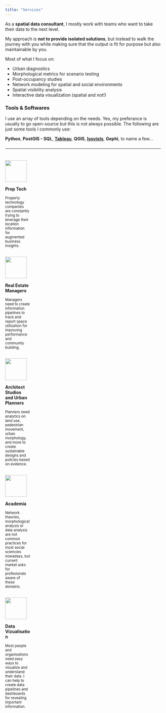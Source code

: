 ```yaml
---
title: "Services"
---
```


As a **spatial data consultant**, I mostly work with teams who want to take their data to the next level.

My approach is **not to provide isolated solutions**, but instead to walk the journey with you while making sure that the output is fit for purpose but also maintainable by you.

Most of what I focus on:

- Urban diagnostics
- Morphological metrics for scenario testing
- Post-occupancy studies
- Network modeling for spatial and social environments
- Spatial visibility analysis
- Interactive data visualization (spatial and not!)

### Tools & Softwares

I use an array of tools depending on the needs. Yes, my preferance is usually to go open-source but this is not always possible. The following are just some tools I commonly use: 

**Python**, **PostGIS - SQL**, [**Tableau**](https://www.credly.com/badges/d368cdea-2e12-4bee-900e-0c9dd3d58469), **QGIS**, [**Isovists**](https://isovists.org/), **Gephi**, to name a few...

### 

:::: {.column-page}
----
### <!-- empty to create some space -->
::: {.column width="16%"}
![](images/smart-city.png){height=70px fig-align="centre"}

**Prop Tech**

<small>
Property technology companies are constantly trying to leverage their location information for augmented business insights.
</small>

:::

::: {.column width="4%"}
<!-- empty column to create gap -->
:::

::: {.column width="16%"}

![](images/domotics.png){height=70px fig-align="centre"}

**Real Estate Managers**

<small>
Managers need to create information pipelines to track and report space utilization for improving performance and community building.
</small>

:::

::: {.column width="4%"}
<!-- empty column to create gap -->
:::

::: {.column width="16%"}

![](images/engineer.png){height=70px fig-align="centre"}

**Architect Studios and Urban Planners**

<small> 
 Planners need analytics on land use, pedestrian movement, urban morphology, and more to create sustainable designs and policies based on evidence.
 </small> 

:::

::: {.column width="4%"}
<!-- empty column to create gap -->
:::

::: {.column width="16%"}

![](images/mortarboard.png){height=70px fig-align="centre"}

**Academia**

<small>
Network theories, morphological analysis or data analysis are not common practices for most social sciencies nowadays, but current market asks for profesionals aware of these domains.
</small>
:::

::: {.column width="4%"}
<!-- empty column to create gap -->
:::

::: {.column width="16%"}

![](images/visualization.png){height=70px fig-align="centre"}

**Data Vizualisation**

<small>
Most people and organisations need easy ways to visualize and understand their data. I can help to create data pipelines and dashboards for revealing important information.
</small>

:::

:::: 
